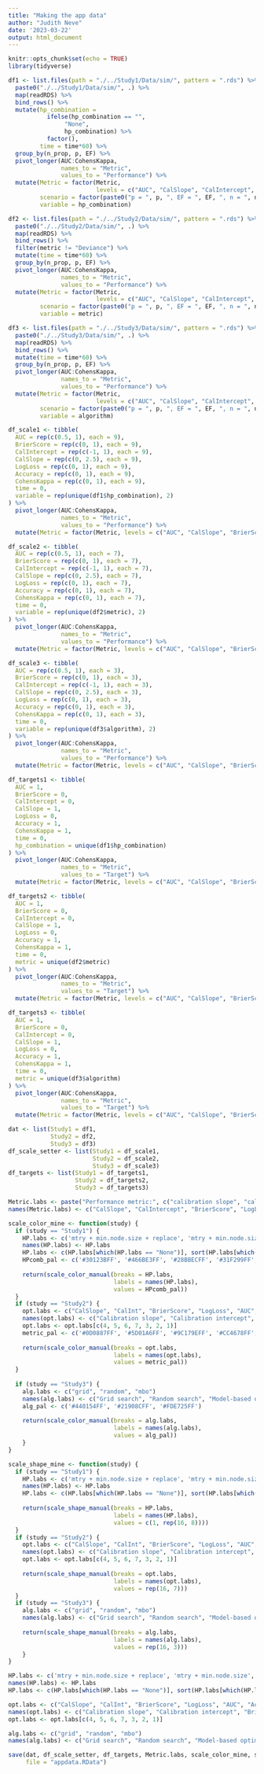 ```yaml
---
title: "Making the app data"
author: "Judith Neve"
date: '2023-03-22'
output: html_document
---
```


```r
knitr::opts_chunk$set(echo = TRUE)
library(tidyverse)
```

```r
df1 <- list.files(path = "./../Study1/Data/sim/", pattern = ".rds") %>%
  paste0("./../Study1/Data/sim/", .) %>% 
  map(readRDS) %>% 
  bind_rows() %>% 
  mutate(hp_combination =
           ifelse(hp_combination == "",
                "None",
                hp_combination) %>%
           factor(),
         time = time*60) %>%
  group_by(n_prop, p, EF) %>% 
  pivot_longer(AUC:CohensKappa,
               names_to = "Metric",
               values_to = "Performance") %>%
  mutate(Metric = factor(Metric,
                         levels = c("AUC", "CalSlope", "CalIntercept", "BrierScore", "LogLoss", "Accuracy", "CohensKappa")),
         scenario = factor(paste0("p = ", p, ", EF = ", EF, ", n = ", n_prop, "N")),
         variable = hp_combination)

df2 <- list.files(path = "./../Study2/Data/sim/", pattern = ".rds") %>%
  paste0("./../Study2/Data/sim/", .) %>% 
  map(readRDS) %>% 
  bind_rows() %>% 
  filter(metric != "Deviance") %>% 
  mutate(time = time*60) %>% 
  group_by(n_prop, p, EF) %>% 
  pivot_longer(AUC:CohensKappa,
               names_to = "Metric",
               values_to = "Performance") %>%
  mutate(Metric = factor(Metric,
                         levels = c("AUC", "CalSlope", "CalIntercept", "BrierScore", "LogLoss", "Accuracy", "CohensKappa")),
         scenario = factor(paste0("p = ", p, ", EF = ", EF, ", n = ", n_prop, "N")),
         variable = metric)

df3 <- list.files(path = "./../Study3/Data/sim/", pattern = ".rds") %>%
  paste0("./../Study3/Data/sim/", .) %>% 
  map(readRDS) %>% 
  bind_rows() %>% 
  mutate(time = time*60) %>% 
  group_by(n_prop, p, EF) %>% 
  pivot_longer(AUC:CohensKappa,
               names_to = "Metric",
               values_to = "Performance") %>%
  mutate(Metric = factor(Metric,
                         levels = c("AUC", "CalSlope", "CalIntercept", "BrierScore", "LogLoss", "Accuracy", "CohensKappa")),
         scenario = factor(paste0("p = ", p, ", EF = ", EF, ", n = ", n_prop, "N")),
         variable = algorithm)
```

```r
df_scale1 <- tibble(
  AUC = rep(c(0.5, 1), each = 9),
  BrierScore = rep(c(0, 1), each = 9),
  CalIntercept = rep(c(-1, 1), each = 9),
  CalSlope = rep(c(0, 2.5), each = 9),
  LogLoss = rep(c(0, 1), each = 9),
  Accuracy = rep(c(0, 1), each = 9),
  CohensKappa = rep(c(0, 1), each = 9),
  time = 0,
  variable = rep(unique(df1$hp_combination), 2)
) %>%
  pivot_longer(AUC:CohensKappa,
               names_to = "Metric",
               values_to = "Performance") %>%
  mutate(Metric = factor(Metric, levels = c("AUC", "CalSlope", "BrierScore", "CalIntercept", "LogLoss", "Accuracy", "CohensKappa")))

df_scale2 <- tibble(
  AUC = rep(c(0.5, 1), each = 7),
  BrierScore = rep(c(0, 1), each = 7),
  CalIntercept = rep(c(-1, 1), each = 7),
  CalSlope = rep(c(0, 2.5), each = 7),
  LogLoss = rep(c(0, 1), each = 7),
  Accuracy = rep(c(0, 1), each = 7),
  CohensKappa = rep(c(0, 1), each = 7),
  time = 0,
  variable = rep(unique(df2$metric), 2)
) %>%
  pivot_longer(AUC:CohensKappa,
               names_to = "Metric",
               values_to = "Performance") %>%
  mutate(Metric = factor(Metric, levels = c("AUC", "CalSlope", "BrierScore", "CalIntercept", "LogLoss", "Accuracy", "CohensKappa")))

df_scale3 <- tibble(
  AUC = rep(c(0.5, 1), each = 3),
  BrierScore = rep(c(0, 1), each = 3),
  CalIntercept = rep(c(-1, 1), each = 3),
  CalSlope = rep(c(0, 2.5), each = 3),
  LogLoss = rep(c(0, 1), each = 3),
  Accuracy = rep(c(0, 1), each = 3),
  CohensKappa = rep(c(0, 1), each = 3),
  time = 0,
  variable = rep(unique(df3$algorithm), 2)
) %>%
  pivot_longer(AUC:CohensKappa,
               names_to = "Metric",
               values_to = "Performance") %>%
  mutate(Metric = factor(Metric, levels = c("AUC", "CalSlope", "BrierScore", "CalIntercept", "LogLoss", "Accuracy", "CohensKappa")))
```

```r
df_targets1 <- tibble(
  AUC = 1,
  BrierScore = 0,
  CalIntercept = 0,
  CalSlope = 1,
  LogLoss = 0,
  Accuracy = 1,
  CohensKappa = 1,
  time = 0,
  hp_combination = unique(df1$hp_combination)
) %>%
  pivot_longer(AUC:CohensKappa,
               names_to = "Metric",
               values_to = "Target") %>%
  mutate(Metric = factor(Metric, levels = c("AUC", "CalSlope", "BrierScore", "CalIntercept", "LogLoss", "Accuracy", "CohensKappa")))

df_targets2 <- tibble(
  AUC = 1,
  BrierScore = 0,
  CalIntercept = 0,
  CalSlope = 1,
  LogLoss = 0,
  Accuracy = 1,
  CohensKappa = 1,
  time = 0,
  metric = unique(df2$metric)
) %>%
  pivot_longer(AUC:CohensKappa,
               names_to = "Metric",
               values_to = "Target") %>%
  mutate(Metric = factor(Metric, levels = c("AUC", "CalSlope", "BrierScore", "CalIntercept", "LogLoss", "Accuracy", "CohensKappa")))

df_targets3 <- tibble(
  AUC = 1,
  BrierScore = 0,
  CalIntercept = 0,
  CalSlope = 1,
  LogLoss = 0,
  Accuracy = 1,
  CohensKappa = 1,
  time = 0,
  metric = unique(df3$algorithm)
) %>%
  pivot_longer(AUC:CohensKappa,
               names_to = "Metric",
               values_to = "Target") %>%
  mutate(Metric = factor(Metric, levels = c("AUC", "CalSlope", "BrierScore", "CalIntercept", "LogLoss", "Accuracy", "CohensKappa")))
```

```r
dat <- list(Study1 = df1,
            Study2 = df2,
            Study3 = df3)
df_scale_setter <- list(Study1 = df_scale1,
                        Study2 = df_scale2,
                        Study3 = df_scale3)
df_targets <- list(Study1 = df_targets1,
                   Study2 = df_targets2,
                   Study3 = df_targets3)
```

```r
Metric.labs <- paste("Performance metric:", c("calibration slope", "calibration intercept", "Brier score", "logarithmic loss", "AUC", "classification accuracy", "Cohen's Kappa"))
names(Metric.labs) <- c("CalSlope", "CalIntercept", "BrierScore", "LogLoss", "AUC", "Accuracy", "CohensKappa")
```

```r
scale_color_mine <- function(study) {
  if (study == "Study1") {
    HP.labs <- c('mtry + min.node.size + replace', 'mtry + min.node.size', 'mtry + min.node.size + splitrule', 'mtry + min.node.size + sample.fraction + splitrule', 'mtry + min.node.size + sample.fraction', 'mtry + min.node.size + sample.fraction + replace', 'mtry + min.node.size + sample.fraction + replace + splitrule', 'None', 'mtry + min.node.size + replace + splitrule')
    names(HP.labs) <- HP.labs
    HP.labs <- c(HP.labs[which(HP.labs == "None")], sort(HP.labs[which(HP.labs != "None")]))[c(1,2,3,9,5,4,6,8,7)]
    HPcomb_pal <- c('#30123BFF', '#466BE3FF', '#28BBECFF', '#31F299FF', '#A2FC3CFF', '#EDD03AFF', '#FB8022FF', '#D23105FF', '#7A0403FF')
    
    return(scale_color_manual(breaks = HP.labs,
                              labels = names(HP.labs),
                              values = HPcomb_pal))
  }
  if (study == "Study2") {
    opt.labs <- c("CalSlope", "CalInt", "BrierScore", "LogLoss", "AUC", "Accuracy", "Kappa")
    names(opt.labs) <- c("Calibration slope", "Calibration intercept", "Brier score", "Logarithmic loss", "AUC", "Classification accuracy", "Cohen's Kappa")
    opt.labs <- opt.labs[c(4, 5, 6, 7, 3, 2, 1)]
    metric_pal <- c('#0D0887FF', '#5D01A6FF', '#9C179EFF', '#CC4678FF', '#ED7953FF', '#FDB32FFF', '#F0F921FF')
    
    return(scale_color_manual(breaks = opt.labs,
                              labels = names(opt.labs),
                              values = metric_pal))
  }
  
  if (study == "Study3") {
    alg.labs <- c("grid", "random", "mbo")
    names(alg.labs) <- c("Grid search", "Random search", "Model-based optimisation")
    alg_pal <- c('#440154FF', '#21908CFF', '#FDE725FF')
    
    return(scale_color_manual(breaks = alg.labs,
                              labels = names(alg.labs),
                              values = alg_pal))
    }
}

scale_shape_mine <- function(study) {
  if (study == "Study1") {
    HP.labs <- c('mtry + min.node.size + replace', 'mtry + min.node.size', 'mtry + min.node.size + splitrule', 'mtry + min.node.size + sample.fraction + splitrule', 'mtry + min.node.size + sample.fraction', 'mtry + min.node.size + sample.fraction + replace', 'mtry + min.node.size + sample.fraction + replace + splitrule', 'None', 'mtry + min.node.size + replace + splitrule')
    names(HP.labs) <- HP.labs
    HP.labs <- c(HP.labs[which(HP.labs == "None")], sort(HP.labs[which(HP.labs != "None")]))[c(1,2,3,9,5,4,6,8,7)]
    
    return(scale_shape_manual(breaks = HP.labs,
                              labels = names(HP.labs),
                              values = c(1, rep(16, 8))))
  }
  if (study == "Study2") {
    opt.labs <- c("CalSlope", "CalInt", "BrierScore", "LogLoss", "AUC", "Accuracy", "Kappa")
    names(opt.labs) <- c("Calibration slope", "Calibration intercept", "Brier score", "Logarithmic loss", "AUC", "Classification accuracy", "Cohen's Kappa")
    opt.labs <- opt.labs[c(4, 5, 6, 7, 3, 2, 1)]
    
    return(scale_shape_manual(breaks = opt.labs,
                              labels = names(opt.labs),
                              values = rep(16, 7)))
  }
  if (study == "Study3") {
    alg.labs <- c("grid", "random", "mbo")
    names(alg.labs) <- c("Grid search", "Random search", "Model-based optimisation")
    
    return(scale_shape_manual(breaks = alg.labs,
                              labels = names(alg.labs),
                              values = rep(16, 3)))
    }
}
```

```r
HP.labs <- c('mtry + min.node.size + replace', 'mtry + min.node.size', 'mtry + min.node.size + splitrule', 'mtry + min.node.size + sample.fraction + splitrule', 'mtry + min.node.size + sample.fraction', 'mtry + min.node.size + sample.fraction + replace', 'mtry + min.node.size + sample.fraction + replace + splitrule', 'None', 'mtry + min.node.size + replace + splitrule')
names(HP.labs) <- HP.labs
HP.labs <- c(HP.labs[which(HP.labs == "None")], sort(HP.labs[which(HP.labs != "None")]))[c(1,2,3,9,5,4,6,8,7)]

opt.labs <- c("CalSlope", "CalInt", "BrierScore", "LogLoss", "AUC", "Accuracy", "Kappa")
names(opt.labs) <- c("Calibration slope", "Calibration intercept", "Brier score", "Logarithmic loss", "AUC", "Classification accuracy", "Cohen's Kappa")
opt.labs <- opt.labs[c(4, 5, 6, 7, 3, 2, 1)]

alg.labs <- c("grid", "random", "mbo")
names(alg.labs) <- c("Grid search", "Random search", "Model-based optimisation")
```


```r
save(dat, df_scale_setter, df_targets, Metric.labs, scale_color_mine, scale_shape_mine, HP.labs, opt.labs, alg.labs,
     file = "appdata.RData")
```

